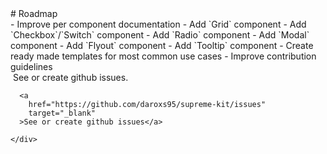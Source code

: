 

<Meta title="Roadmap" />

<div>
  # Roadmap

  <div className="sb-section">
    - Improve per component documentation
    - Add `Grid` component
    - Add `Checkbox`/`Switch` component
    - Add `Radio` component
    - Add `Modal` component
    - Add `Flyout` component
    - Add `Tooltip` component
    - Create ready made templates for most common use cases
    - Improve contribution guidelines
  </div>

  <div className="sb-section sb-socials">
    <div className="sb-section-item">
      <img src={GithubIcon} alt="" className="sb-explore-image" />
      See or create github issues.

      <a
        href="https://github.com/daroxs95/supreme-kit/issues"
        target="_blank"
      >See or create github issues</a>

    </div>
  </div>
</div>

